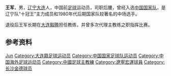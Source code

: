 {{Otheruses|王军}}
{{Football manager infobox
| playername = 王军
| fullname = 王军
| englishfullname = Wang Jun
| countryofbirth = {{CHN}}
| cityofbirth = [[辽宁|辽宁]][[大连|大连]]
| dateofbirth = {{birth date and age|1963|2|15}}
| height = {{height|m=1.82}}
| position = 中场
| currentclub = [[大连毅腾|大连毅腾]]（助理教练）
| youthyears = 1976-1981年
| youthclubs = [[辽宁足球俱乐部|辽宁少年队/青年队]]
| years = 1982-1990年<br/>1991-1993年<br/>1993-1995年<br/>1996年<br/>1997年
| clubs = [[辽宁足球俱乐部|辽宁队]]<br/>[[大连实德足球俱乐部|大连队]]<br/>{{flagicon|JPN}} [[川崎前锋|富士通]]<br/>[[长沙金德足球俱乐部|沈阳海狮]]<br/>[[重庆力帆足球俱乐部|重庆红岩]]
| caps(goals) =
| nationalyears = 1985-1992年
| nationalteam = {{fb|CHN}}
| nationalcaps(goals) =
| manageryears = 1998-
| managerclubs = [[大连毅腾|大连毅腾]]（助理教练/主教练）
|}}
'''王军'''{{BD|1963年|2月15日|||W}}，男，[[辽宁|辽宁]][[大连|大连]]人，中国前[[足球|足球]]运动员，司职后腰，曾经入选[[中国国家足球队|中国国家队]]，是辽宁队“十冠王”主力成员和1980年代后期国家队较著名的中场选手。

退役后王军长期在[[大连毅腾|大连毅腾]]担任教练，并曾多次代理主教练之职指挥比赛。

== 参考资料 ==
{{reflist}}

{{1988年奥运会足球比赛中国参赛名单}}

{{Authority control}}
{{DEFAULTSORT:WANG Jun}}
[[Category:王姓|Jun]]
[[Category:大连籍足球运动员|Category:大连籍足球运动员]]
[[Category:中国国家足球队运动员|Category:中国国家足球队运动员]]
[[Category:中国海外足球运动员|Category:中国海外足球运动员]]
[[Category:中國足球主教練|Category:中國足球主教練]]
[[Category:遼寧宏運球員|Category:遼寧宏運球員]]
[[Category:长沙金德球员|Category:长沙金德球员]]